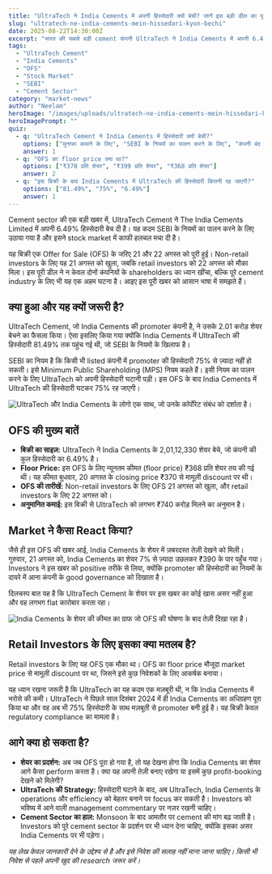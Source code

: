 ```yaml
---
title: "UltraTech ने India Cements में अपनी हिस्सेदारी क्यों बेची? जानें इस बड़ी डील का पूरा मतलब"
slug: "ultratech-ne-india-cements-mein-hissedari-kyon-bechi"
date: 2025-08-22T14:30:00Z
excerpt: "भारत की सबसे बड़ी cement कंपनी UltraTech ने India Cements में अपनी 6.49% हिस्सेदारी बेच दी है। यह बिक्री Offer for Sale (OFS) के ज़रिए हुई। जानें इस डील का मतलब और retail निवेशकों के लिए इसके क्या मायने हैं।"
tags:
  - "UltraTech Cement"
  - "India Cements"
  - "OFS"
  - "Stock Market"
  - "SEBI"
  - "Cement Sector"
category: "market-news"
author: "Neelam"
heroImage: "/images/uploads/ultratech-ne-india-cements-mein-hissedari-kyon-bechi/hero-image.jpg"
heroImagePrompt: ""
quiz:
  - q: "UltraTech Cement ने India Cements में हिस्सेदारी क्यों बेची?"
    options: ["मुनाफा कमाने के लिए", "SEBI के नियमों का पालन करने के लिए", "कंपनी बंद करने के लिए"]
    answer: 1
  - q: "OFS का floor price क्या था?"
    options: ["₹370 प्रति शेयर", "₹399 प्रति शेयर", "₹368 प्रति शेयर"]
    answer: 2
  - q: "इस बिक्री के बाद India Cements में UltraTech की हिस्सेदारी कितनी रह जाएगी?"
    options: ["81.49%", "75%", "6.49%"]
    answer: 1
---
```


Cement sector की एक बड़ी खबर में, UltraTech Cement ने The India Cements Limited में अपनी 6.49% हिस्सेदारी बेच दी है। यह कदम SEBI के नियमों का पालन करने के लिए उठाया गया है और इसने stock market में काफी हलचल मचा दी है।

यह बिक्री एक Offer for Sale (OFS) के जरिए 21 और 22 अगस्त को पूरी हुई। Non-retail investors के लिए यह 21 अगस्त को खुला, जबकि retail investors को 22 अगस्त को मौका मिला। इस पूरी डील ने न केवल दोनों कंपनियों के shareholders का ध्यान खींचा, बल्कि पूरे cement industry के लिए भी यह एक अहम घटना है। आइए इस पूरी खबर को आसान भाषा में समझते हैं।

## क्या हुआ और यह क्यों जरूरी है?

UltraTech Cement, जो India Cements की promoter कंपनी है, ने उसके 2.01 करोड़ शेयर बेचने का फैसला किया। ऐसा इसलिए किया गया क्योंकि India Cements में UltraTech की हिस्सेदारी 81.49% तक पहुंच गई थी, जो SEBI के नियमों के खिलाफ है।

SEBI का नियम है कि किसी भी listed कंपनी में promoter की हिस्सेदारी 75% से ज़्यादा नहीं हो सकती। इसे Minimum Public Shareholding (MPS) नियम कहते हैं। इसी नियम का पालन करने के लिए UltraTech को अपनी हिस्सेदारी घटानी पड़ी। इस OFS के बाद India Cements में UltraTech की हिस्सेदारी घटकर 75% रह जाएगी।

![UltraTech और India Cements के लोगो एक साथ, जो उनके कॉर्पोरेट संबंध को दर्शाता है।](/images/uploads/ultratech-ne-india-cements-mein-hissedari-kyon-bechi/corporate-relationship.png)

## OFS की मुख्य बातें

*   **बिक्री का साइज़:** UltraTech ने India Cements के 2,01,12,330 शेयर बेचे, जो कंपनी की कुल हिस्सेदारी का 6.49% है।
*   **Floor Price:** इस OFS के लिए न्यूनतम कीमत (floor price) ₹368 प्रति शेयर तय की गई थी। यह कीमत बुधवार, 20 अगस्त के closing price ₹370 से मामूली discount पर थी।
*   **OFS की तारीखें:** Non-retail investors के लिए OFS 21 अगस्त को खुला, और retail investors के लिए 22 अगस्त को।
*   **अनुमानित कमाई:** इस बिक्री से UltraTech को लगभग ₹740 करोड़ मिलने का अनुमान है।

## Market ने कैसा React किया?

जैसे ही इस OFS की खबर आई, India Cements के शेयर में ज़बरदस्त तेज़ी देखने को मिली। गुरुवार, 21 अगस्त को, India Cements का शेयर 7% से ज़्यादा उछलकर ₹390 के पार पहुँच गया। Investors ने इस खबर को positive तरीके से लिया, क्योंकि promoter की हिस्सेदारी का नियमों के दायरे में आना कंपनी के good governance को दिखाता है।

दिलचस्प बात यह है कि UltraTech Cement के शेयर पर इस खबर का कोई खास असर नहीं हुआ और वह लगभग flat कारोबार करता रहा।

![India Cements के शेयर की कीमत का ग्राफ जो OFS की घोषणा के बाद तेज़ी दिखा रहा है।](/images/uploads/ultratech-ne-india-cements-mein-hissedari-kyon-bechi/stock-price-chart.png)

## Retail Investors के लिए इसका क्या मतलब है?

Retail investors के लिए यह OFS एक मौका था। OFS का floor price मौजूदा market price से मामूली discount पर था, जिसने इसे कुछ निवेशकों के लिए आकर्षक बनाया।

यह ध्यान रखना जरूरी है कि UltraTech का यह कदम एक मज़बूरी थी, न कि India Cements में भरोसे की कमी। UltraTech ने पिछले साल दिसंबर 2024 में ही India Cements का अधिग्रहण पूरा किया था और वह अब भी 75% हिस्सेदारी के साथ मज़बूती से promoter बनी हुई है। यह बिक्री केवल regulatory compliance का मामला है।

## आगे क्या हो सकता है?

*   **शेयर का प्रदर्शन:** अब जब OFS पूरा हो गया है, तो यह देखना होगा कि India Cements का शेयर आगे कैसा perform करता है। क्या यह अपनी तेज़ी बनाए रखेगा या इसमें कुछ profit-booking देखने को मिलेगी?
*   **UltraTech की Strategy:** हिस्सेदारी घटाने के बाद, अब UltraTech, India Cements के operations और efficiency को बेहतर बनाने पर focus कर सकती है। Investors को भविष्य में आने वाली management commentary पर नज़र रखनी चाहिए।
*   **Cement Sector का हाल:** Monsoon के बाद आमतौर पर cement की मांग बढ़ जाती है। Investors को पूरे cement sector के प्रदर्शन पर भी ध्यान देना चाहिए, क्योंकि इसका असर India Cements पर भी पड़ेगा।

*यह लेख केवल जानकारी देने के उद्देश्य से है और इसे निवेश की सलाह नहीं माना जाना चाहिए। किसी भी निवेश से पहले अपनी खुद की research जरूर करें।*